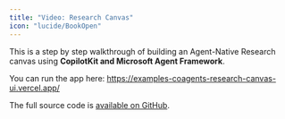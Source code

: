 ```yaml
---
title: "Video: Research Canvas"
icon: "lucide/BookOpen"
---
```


<YouTubeVideo videoId="0b6BVqPwqA0" defaultPlaybackRate={1.25} />

This is a step by step walkthrough of building an Agent-Native Research canvas using **CopilotKit and Microsoft Agent Framework**.

You can run the app here: https://examples-coagents-research-canvas-ui.vercel.app/

The full source code is [available on GitHub](https://github.com/CopilotKit/CopilotKit/blob/main/examples/coagents-research-canvas/readme.md).

